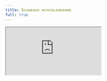 ```yaml
---
title: Основное использование
full: true
---
```


<iframe
  src="https://codesandbox.io/embed/swr-basic-2s1itw?codemirror=1&fontsize=14&theme=dark&autoresize=1&hidenavigation=1"
  style={{
    width: '100%',
    height: '100%',
    border: 0,
    overflow: 'hidden',
    background: 'rgb(21, 21, 21)'
  }}
  title="Pithagon - Основное использование"
  allow="accelerometer; ambient-light-sensor; camera; encrypted-media; geolocation; gyroscope; hid; microphone; midi; payment; usb; vr; xr-spatial-tracking"
  sandbox="allow-autoplay allow-forms allow-modals allow-popups allow-presentation allow-same-origin allow-scripts"
/>

